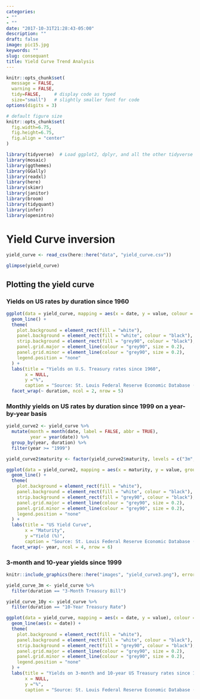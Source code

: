 ```yaml
---
categories:
- ""
- ""
date: "2017-10-31T21:28:43-05:00"
description: ""
draft: false
image: pic15.jpg
keywords: ""
slug: consequant
title: Yield Curve Trend Analysis
---
```


```r
knitr::opts_chunk$set(
  message = FALSE, 
  warning = FALSE, 
  tidy=FALSE,     # display code as typed
  size="small")   # slightly smaller font for code
options(digits = 3)

# default figure size
knitr::opts_chunk$set(
  fig.width=6.75, 
  fig.height=6.75,
  fig.align = "center"
)
```


```r
library(tidyverse)  # Load ggplot2, dplyr, and all the other tidyverse packages
library(mosaic)
library(ggthemes)
library(GGally)
library(readxl)
library(here)
library(skimr)
library(janitor)
library(broom)
library(tidyquant)
library(infer)
library(openintro)
```

# Yield Curve inversion

```r

yield_curve <- read_csv(here::here("data", "yield_curve.csv"))

glimpse(yield_curve)
```

## Plotting the yield curve

### Yields on US rates by duration since 1960

```r

ggplot(data = yield_curve, mapping = aes(x = date, y = value, colour = duration)) + 
  geom_line() +
  theme(
    plot.background = element_rect(fill = "white"),
    panel.background = element_rect(fill = "white", colour = "black"),
    strip.background = element_rect(fill = "grey90", colour = "black"),
    panel.grid.major = element_line(colour = "grey90", size = 0.2),
    panel.grid.minor = element_line(colour = "grey90", size = 0.2),
    legend.position = "none"
  ) +
  labs(title = "Yields on U.S. Treasury rates since 1960", 
       x = NULL, 
       y ="%",
       caption = "Source: St. Louis Federal Reserve Economic Database (FRED)") +
  facet_wrap(~ duration, ncol = 2, nrow = 5)

```


### Monthly yields on US rates by duration since 1999 on a year-by-year basis


```r

yield_curve2 <- yield_curve %>% 
  mutate(month = month(date, label = FALSE, abbr = TRUE),
         year = year(date)) %>% 
  group_by(year, duration) %>% 
  filter(year >= "1999")

yield_curve2$maturity <- factor(yield_curve2$maturity, levels = c("3m","6m","1y","2y","3y","5y","7y","10y","20y","30y"))

ggplot(data = yield_curve2, mapping = aes(x = maturity, y = value, group = month, colour = factor(year))) + 
  geom_line() +
  theme(
    plot.background = element_rect(fill = "white"),
    panel.background = element_rect(fill = "white", colour = "black"),
    strip.background = element_rect(fill = "grey90", colour = "black"),
    panel.grid.major = element_line(colour = "grey90", size = 0.2),
    panel.grid.minor = element_line(colour = "grey90", size = 0.2),
    legend.position = "none"
  ) +
  labs(title = "US Yield Curve",
       x = "Maturity",
       y ="Yield (%)",
       caption = "Source: St. Louis Federal Reserve Economic Database (FRED)") +
  facet_wrap(~ year, ncol = 4, nrow = 6)

```


### 3-month and 10-year yields since 1999

```r
knitr::include_graphics(here::here("images", "yield_curve3.png"), error = FALSE)
```
```r

yield_curve_3m <- yield_curve %>% 
  filter(duration == "3-Month Treasury Bill")

yield_curve_10y <- yield_curve %>% 
  filter(duration == "10-Year Treasury Rate")

ggplot(data = yield_curve, mapping = aes(x = date, y = value), colour = duration, factor = duration) +
  geom_line(aes(x = date)) +
  theme(
    plot.background = element_rect(fill = "white"),
    panel.background = element_rect(fill = "white", colour = "black"),
    strip.background = element_rect(fill = "grey90", colour = "black"),
    panel.grid.major = element_line(colour = "grey90", size = 0.2),
    panel.grid.minor = element_line(colour = "grey90", size = 0.2),
    legend.position = "none"
  ) +
  labs(title = "Yields on 3-month and 10-year US Treasury rates since 1999",
       x = NULL,
       y ="%",
       caption = "Source: St. Louis Federal Reserve Economic Database (FRED)")

```